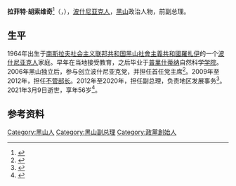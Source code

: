 {{noteTA
|G1=地名
|1=zh-hant:波士尼亞克人; zh-hans:波什尼亚克人;
}}
{{Infobox officeholder
|name           = 拉菲特·胡索维奇
|native_name    = Rafet Husović
|birth_date     = {{Birth date|df=yes|1964|4|2|}}
|birth_place    = {{flag|SFR Yugoslavia}}<br>{{flag|SR Montenegro}}[[羅扎伊|羅扎伊]]
|death_date     = {{Death date and age|df=yes|2021|3|9|1964|4|2}}
|death_place    = {{MNE}}[[波德戈里察|波德戈里察]]
|office         = {{flagicon|MNE}} 黑山副总理
|term_start     = 2012年12月4日
|term_end       = 2020年12月4日
|successor      = 
|primeminister  = [[米洛·久卡諾維奇|米洛·久卡諾維奇]]<br />[[杜什科·马尔科维奇|杜什科·马尔科维奇]]
|nationality    = {{MNE}}
|alma_mater     = 
|party          = 波什尼亚克党
|occupation     = [[政治人物|政治人物]]
}}

'''拉菲特·胡索维奇'''<ref>{{cite web |title=黑山国家概况 |url=https://www.chinanews.com/gj/zlk/2014/01-16/476.shtml |publisher=[[中国新闻网|中国新闻网]] |archiveurl=https://web.archive.org/web/20200131142055/http://www.chinanews.com/gj/zlk/2014/01-16/476.shtml |archivedate=2020-01-31 |date=2014-01-16}}</ref>（{{Lang-cnr|Рафет Хусовић}}，{{bd|1964年|4月2日|2021年|3月9日|catIdx=Husovic}}），[[波什尼亚克人|波什尼亚克人]]，[[黑山|黑山]]政治人物，前副总理。

==生平==
1964年出生于[[南斯拉夫社会主义联邦共和国|南斯拉夫社会主义联邦共和国]][[黑山社會主義共和國|黑山社會主義共和國]][[羅扎伊|羅扎伊]]的一个[[波什尼亚克人|波什尼亚克人]]家庭。早年在当地接受教育，之后毕业于[[普里什蒂纳|普里什蒂纳]]自然科学[[學院_(大學)|学院]]。2006年黑山独立后，参与创立波什尼亚克党，并担任首任党主席<ref>{{cite web|title=Biography on the official portal of the Bosniak Party of Montenegro|url=http://www.bscg.me/rafet-husovic/|publisher=Bosniak Party|accessdate=2014-10-08|archive-date=2020-05-06|archive-url=https://web.archive.org/web/20200506194550/https://www.bscg.me/rafet-husovic/|dead-url=no}}</ref>。2009年至2012年，担任[[不管部长|不管部长]]。2012年至2020年，担任副总理，负责地区发展事务<ref>{{cite web |title=Rafet Husović - Biography |url=https://potpredsjednikregraz.gov.me/en/vicepresident/Biography |publisher=Deputy Prime Minister for Regional Development |archiveurl=https://web.archive.org/web/20180319055525/http://www.potpredsjednikregraz.gov.me/en/vicepresident/Biography |archivedate=2018-03-19 |language=en}}</ref>。2021年3月9日逝世，享年56岁<ref>{{Cite web|date=2021-03-09|title=Preminuo bivši potpredsednik crnogorske Vlade Rafet Husović|url=https://rs.n1info.com/region/preminuo-bivsi-potpredsednik-crnogorske-vlade-rafet-husovic/|access-date=2021-03-09|website=N1|language=sr|archive-date=2021-03-09|archive-url=https://web.archive.org/web/20210309200957/https://rs.n1info.com/region/preminuo-bivsi-potpredsednik-crnogorske-vlade-rafet-husovic/|dead-url=no}}</ref>。

==参考资料==
{{Reflist}}

{{Authority control}}
{{DEFAULTSORT:Husovic, Rafet}}
[[Category:黑山人|Category:黑山人]]
[[Category:黑山副总理|Category:黑山副总理]]
[[Category:政黨創始人|Category:政黨創始人]]